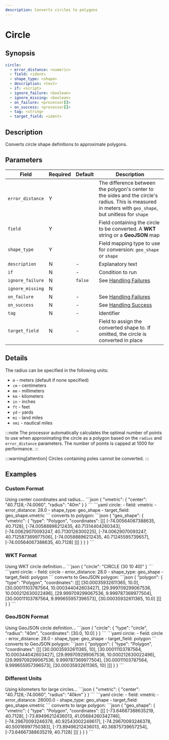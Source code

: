 ```yaml
---
description: Converts circles to polygons
---
```


# Circle

## Synopsis

```yaml {2-4}
circle:
  - error_distance: <numeric>
  - field: <ident>
  - shape_type: <shape>
  - description: <text>
  - if: <script>
  - ignore_failure: <boolean>
  - ignore_missing: <boolean>
  - on_failure: <processor[]>
  - on_success: <processor[]>
  - tag: <string>
  - target_field: <ident>
```

## Description

Converts circle shape definitions to approximate polygons.

## Parameters

|Field|Required|Default|Description|
|---|---|---|---|
|`error_distance`|Y||The difference between the polygon's center to the sides and the circle's radius. This is measured in meters with `geo_shape`, but unitless for `shape`|
|`field`|Y||Field containing the circle to be converted. A **WKT** string or a **GeoJSON** map|
|`shape_type`|Y||Field mapping type to use for conversion: `geo_shape` or `shape`|
|`description`|N|-|Explanatory text|
|`if`|N|-|Condition to run|
|`ignore_failure`|N|`false`|See [Handling Failures](../handling-failures.mdx)|
|`ignore_missing`|N|||
|`on_failure`|N|-|See [Handling Failures](../handling-failures.mdx)|
|`on_success`|N|-|See [Handling Success](../handling-success.mdx)|
|`tag`|N|-|Identifier|
|`target_field`|N|-|Field to assign the converted shape to. If omitted, the circle is converted in place|

## Details

The radius can be specified in the following units:

* `m` - meters (default if none specified)
* `cm` - centimeters
* `mm` - millimeters
* `km` - kilometers
* `in` - inches
* `ft` - feet
* `yd` - yards
* `mi` - land miles
* `nmi` - nautical miles

:::note
The processor automatically calculates the optimal number of points to use when approximating the circle as a polygon based on the `radius` and `error_distance` parameters. The number of points is capped at 1000 for performance.
:::

:::warning[attention]
Circles containing poles cannot be converted.
:::

## Examples

### Custom Format

<ExampleGrid>
  <CommentCol>
    Using center coordinates and radius...
  </CommentCol>
  <CodeCol>
    ```json
    {
      "vmetric": {
        "center": "40.7128,-74.0060",
        "radius": "40m"
      }
    }
    ```
    ```yaml
    circle:
      - field: vmetric
      - error_distance: 28.0
      - shape_type: geo_shape
      - target_field: geo_shape.vmetric
    ```
  </CodeCol>
  <CommentCol>
    converts to polygon:
  </CommentCol>
  <CodeCol>
    ```json
    {
      "geo_shape": {
        "vmetric": {
          "type": "Polygon",
          "coordinates": [[[
            [-74.00564067388635, 40.7128],
            [-74.00588896212435, 40.71314404260343],
            [-74.00629070093247, 40.7130126300225],
            [-74.00629070093247, 40.712587369977506],
            [-74.00588896212435, 40.71245595739657],
            [-74.00564067388635, 40.7128]
          ]]]
        }
      }
    }
    ```
  </CodeCol>
</ExampleGrid>

### WKT Format

<ExampleGrid>
  <CommentCol>
    Using WKT circle definition...
  </CommentCol>
  <CodeCol>
    ```json
    {
      "circle": "CIRCLE (30 10 40)"
    }
    ```
    ```yaml
    circle:
      - field: circle
      - error_distance: 28.0
      - shape_type: geo_shape
      - target_field: polygon
    ```
  </CodeCol>
  <CommentCol>
    converts to GeoJSON polygon:
  </CommentCol>
  <CodeCol>
    ```json
    {
      "polygon": {
        "type": "Polygon",
        "coordinates": [[[
          [30.00035932611365, 10.0],
          [30.00011103787564, 10.000344042603427],
          [29.999709299067536, 10.000212630022496],
          [29.999709299067536, 9.999787369977504],
          [30.00011103787564, 9.999655957396573],
          [30.00035932611365, 10.0]
        ]]]
      }
    }
    ```
  </CodeCol>
</ExampleGrid>

### GeoJSON Format

<ExampleGrid>
  <CommentCol>
    Using GeoJSON circle definition...
  </CommentCol>
  <CodeCol>
    ```json
    {
      "circle": {
        "type": "circle",
        "radius": "40m",
        "coordinates": [30.0, 10.0]
      }
    }
    ```
    ```yaml
    circle:
      - field: circle
      - error_distance: 28.0
      - shape_type: geo_shape
      - target_field: polygon
    ```
  </CodeCol>
  <CommentCol>
    converts to GeoJSON polygon:
  </CommentCol>
  <CodeCol>
    ```json
    {
      "polygon": {
        "type": "Polygon",
        "coordinates": [[[
          [30.00035932611365, 10],
          [30.00011103787564, 10.000344042603427],
          [29.999709299067536, 10.000212630022496],
          [29.999709299067536, 9.999787369977504],
          [30.00011103787564, 9.999655957396573],
          [30.00035932611365, 10]
        ]]]
      }
    }
    ```
  </CodeCol>
</ExampleGrid>

### Different Units

<ExampleGrid>
  <CommentCol>
    Using kilometers for large circles...
  </CommentCol>
  <CodeCol>
    ```json
    {
      "vmetric": {
        "center": "40.7128,-74.0060",
        "radius": "40km"
      }
    }
    ```
    ```yaml
    circle:
      - field: vmetric
      - error_distance: 28000.0
      - shape_type: geo_shape
      - target_field: geo_shape.vmetric
    ```
  </CodeCol>
  <CommentCol>
    converts to large polygon:
  </CommentCol>
  <CodeCol>
    ```json
    {
      "geo_shape": {
        "vmetric": {
          "type": "Polygon",
          "coordinates": [[[
            [-73.64667388635219, 40.7128],
            [-73.89496212436013, 41.05684260342746],
            [-74.29670093246378, 40.92543002249617],
            [-74.29670093246378, 40.50016997750383],
            [-73.89496212436013, 40.36875739657254],
            [-73.64667388635219, 40.7128]
          ]]]
        }
      }
    }
    ```
  </CodeCol>
</ExampleGrid>
